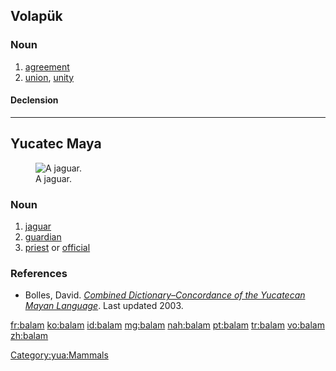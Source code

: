 ==Volapük==

===Noun===
{{vo-noun}}

# [[agreement]]
# [[union]], [[unity]]

====Declension====
{{vo-decl-noun}}

----

==Yucatec Maya==
[[Image:Standing jaguar.jpg|thumb|right|A jaguar.]]

===Noun===
{{yua-noun}}

# [[jaguar]]
# [[guardian]]
# [[priest]] or [[official]]

===References===
* Bolles, David. ''[http://www.famsi.org/reports/96072/index.html Combined Dictionary–Concordance of the Yucatecan Mayan Language]''. Last updated 2003.

[[Category:yua:Mammals]]

[[fr:balam]]
[[ko:balam]]
[[id:balam]]
[[mg:balam]]
[[nah:balam]]
[[pt:balam]]
[[tr:balam]]
[[vo:balam]]
[[zh:balam]]